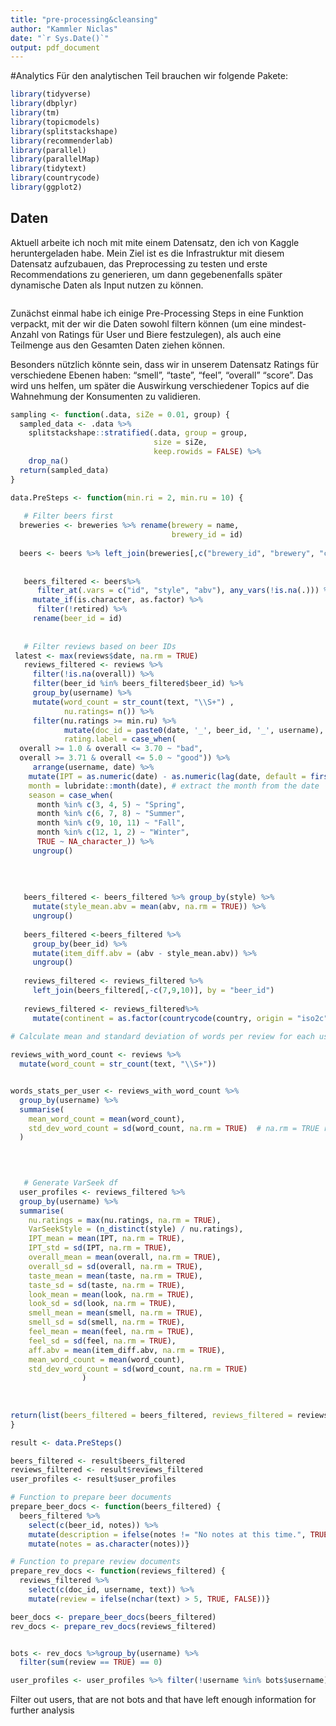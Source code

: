 ```yaml
---
title: "pre-processing&cleansing"
author: "Kammler Niclas"
date: "`r Sys.Date()`"
output: pdf_document
---
```


#Analytics
Für den analytischen Teil brauchen wir folgende Pakete: 

```r
library(tidyverse)
library(dbplyr)
library(tm)
library(topicmodels)
library(splitstackshape)
library(recommenderlab)
library(parallel)
library(parallelMap)
library(tidytext)
library(countrycode)
library(ggplot2)

```

## Daten
Aktuell arbeite ich noch mit mite einem Datensatz, den ich von Kaggle heruntergeladen habe. 
Mein Ziel ist es die Infrastruktur mit diesem Datensatz aufzubauen, das Preprocessing zu testen und 
erste Recommendations zu generieren, um dann gegebenenfalls später dynamische Daten als Input nutzen zu können. 

```r

```
Zunächst einmal habe ich einige Pre-Processing Steps in eine Funktion verpackt, mit der wir die Daten sowohl filtern können (um eine mindest- Anzahl von Ratings für User und Biere festzulegen), als auch eine Teilmenge aus den Gesamten Daten ziehen können. 

Besonders nützlich könnte sein, dass wir in unserem Datensatz Ratings für verschiedene Ebenen haben: "smell", "taste", "feel", "overall" "score". 
Das wird uns helfen, um später die Auswirkung verschiedener Topics auf die Wahnehmung der Konsumenten zu validieren.
```r
sampling <- function(.data, siZe = 0.01, group) {
  sampled_data <- .data %>%
    splitstackshape::stratified(.data, group = group, 
                                size = siZe, 
                                keep.rowids = FALSE) %>%
    drop_na() 
  return(sampled_data)
}

```

```r
data.PreSteps <- function(min.ri = 2, min.ru = 10) {
  
   # Filter beers first
  breweries <- breweries %>% rename(brewery = name,
                                    brewery_id = id)
  
  beers <- beers %>% left_join(breweries[,c("brewery_id", "brewery", "city", "types")], by = "brewery_id") 
    
  
   beers_filtered <- beers%>%
      filter_at(.vars = c("id", "style", "abv"), any_vars(!is.na(.))) %>%
     mutate_if(is.character, as.factor) %>% 
      filter(!retired) %>% 
     rename(beer_id = id)
   
 
   # Filter reviews based on beer IDs
 latest <- max(reviews$date, na.rm = TRUE)
   reviews_filtered <- reviews %>%
     filter(!is.na(overall)) %>% 
     filter(beer_id %in% beers_filtered$beer_id) %>% 
     group_by(username) %>%
     mutate(word_count = str_count(text, "\\S+") , 
            nu.ratings= n()) %>% 
     filter(nu.ratings >= min.ru) %>%
            mutate(doc_id = paste0(date, '_', beer_id, '_', username),
            rating.label = case_when(
  overall >= 1.0 & overall <= 3.70 ~ "bad",
  overall >= 3.71 & overall <= 5.0 ~ "good")) %>% 
     arrange(username, date) %>%
    mutate(IPT = as.numeric(date) - as.numeric(lag(date, default = first(date))), 
    month = lubridate::month(date), # extract the month from the date
    season = case_when(
      month %in% c(3, 4, 5) ~ "Spring",
      month %in% c(6, 7, 8) ~ "Summer",
      month %in% c(9, 10, 11) ~ "Fall",
      month %in% c(12, 1, 2) ~ "Winter",
      TRUE ~ NA_character_)) %>% 
     ungroup() 
   
     
   
   
   beers_filtered <- beers_filtered %>% group_by(style) %>% 
     mutate(style_mean.abv = mean(abv, na.rm = TRUE)) %>% 
     ungroup()
   
   beers_filtered <-beers_filtered %>% 
     group_by(beer_id) %>% 
     mutate(item_diff.abv = (abv - style_mean.abv)) %>% 
     ungroup()
   
   reviews_filtered <- reviews_filtered %>%
     left_join(beers_filtered[,-c(7,9,10)], by = "beer_id") 
   
   reviews_filtered <- reviews_filtered%>%
     mutate(continent = as.factor(countrycode(country, origin = "iso2c", destination = "continent")))

# Calculate mean and standard deviation of words per review for each user
   
reviews_with_word_count <- reviews %>%
  mutate(word_count = str_count(text, "\\S+"))


words_stats_per_user <- reviews_with_word_count %>%
  group_by(username) %>%
  summarise(
    mean_word_count = mean(word_count),
    std_dev_word_count = sd(word_count, na.rm = TRUE)  # na.rm = TRUE removes NA values
  )


     
   
   # Generate VarSeek df
  user_profiles <- reviews_filtered %>%
  group_by(username) %>%
  summarise(
    nu.ratings = max(nu.ratings, na.rm = TRUE),
    VarSeekStyle = (n_distinct(style) / nu.ratings),
    IPT_mean = mean(IPT, na.rm = TRUE),
    IPT_std = sd(IPT, na.rm = TRUE),
    overall_mean = mean(overall, na.rm = TRUE),
    overall_sd = sd(overall, na.rm = TRUE),
    taste_mean = mean(taste, na.rm = TRUE),
    taste_sd = sd(taste, na.rm = TRUE),
    look_mean = mean(look, na.rm = TRUE),
    look_sd = sd(look, na.rm = TRUE),
    smell_mean = mean(smell, na.rm = TRUE),
    smell_sd = sd(smell, na.rm = TRUE),
    feel_mean = mean(feel, na.rm = TRUE),
    feel_sd = sd(feel, na.rm = TRUE),
    aff.abv = mean(item_diff.abv, na.rm = TRUE),
    mean_word_count = mean(word_count),
    std_dev_word_count = sd(word_count, na.rm = TRUE)
                )
  
  
  
return(list(beers_filtered = beers_filtered, reviews_filtered = reviews_filtered, user_profiles = user_profiles))
}

result <- data.PreSteps()

beers_filtered <- result$beers_filtered
reviews_filtered <- result$reviews_filtered
user_profiles <- result$user_profiles

# Function to prepare beer documents
prepare_beer_docs <- function(beers_filtered) {
  beers_filtered %>%
    select(c(beer_id, notes)) %>%
    mutate(description = ifelse(notes != "No notes at this time.", TRUE, FALSE)) %>%
    mutate(notes = as.character(notes))}

# Function to prepare review documents
prepare_rev_docs <- function(reviews_filtered) {
  reviews_filtered %>%
    select(c(doc_id, username, text)) %>%
    mutate(review = ifelse(nchar(text) > 5, TRUE, FALSE))}

beer_docs <- prepare_beer_docs(beers_filtered)
rev_docs <- prepare_rev_docs(reviews_filtered)


bots <- rev_docs %>%group_by(username) %>% 
  filter(sum(review == TRUE) == 0)

user_profiles <- user_profiles %>% filter(!username %in% bots$username)
```
Filter out users, that are not bots and that have left enough information for further analysis








